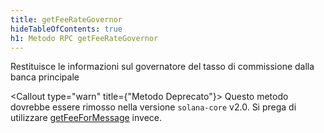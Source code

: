 ```yaml
---
title: getFeeRateGovernor
hideTableOfContents: true
h1: Metodo RPC getFeeRateGovernor
---
```


Restituisce le informazioni sul governatore del tasso di commissione dalla banca
principale

<Callout type="warn" title={"Metodo Deprecato"}>
  Questo metodo dovrebbe essere rimosso nella versione `solana-core` v2.0. Si
  prega di utilizzare [getFeeForMessage](/docs/rpc/http/getfeeformessage)
  invece.
</Callout>
